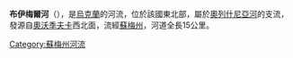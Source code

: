 '''布伊梅爾河'''（{{lang-uk|Буймер}}），是[[烏克蘭|烏克蘭]]的河流，位於該國東北部，屬於[[奧列什尼亞河_(沃爾斯克拉河支流)|奧列什尼亞河]]的支流，發源自[[奧沃季夫卡|奧沃季夫卡]]西北面，流經[[蘇梅州|蘇梅州]]，河道全長15公里。

{{DEFAULTSORT:Буймер}}
[[Category:蘇梅州河流|Category:蘇梅州河流]]


{{Ukraine-river-stub}}